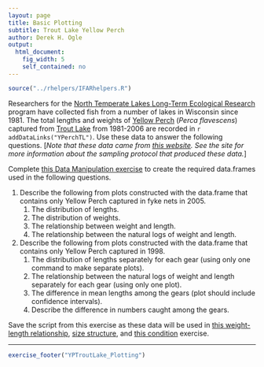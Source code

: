 ```yaml
---
layout: page
title: Basic Plotting
subtitle: Trout Lake Yellow Perch
author: Derek H. Ogle
output: 
  html_document: 
    fig_width: 5
    self_contained: no
---
```

```r
source("../rhelpers/IFARhelpers.R")
```

Researchers for the [North Temperate Lakes Long-Term Ecological Research](https://lter.limnology.wisc.edu/) program have collected fish from a number of lakes in Wisconsin since 1981.  The total lengths and weights of [Yellow Perch](https://en.wikipedia.org/wiki/Yellow_perch) (*Perca flavescens*) captured from [Trout Lake](https://lter.limnology.wisc.edu/researchsite/trout-lake) from 1981-2006 are recorded in `r addDataLinks("YPerchTL")`.  Use these data to answer the following questions.  [*Note that these data came from [this website](https://lter.limnology.wisc.edu/dataset/north-temperate-lakes-lter-fish-lengths-and-weights-1981-current).  See the site for more information about the sampling protocol that produced these data.*]

Complete [this Data Manipulation exercise](YPTroutLake_DataManip.html) to create the required data.frames used in the following questions.

1. Describe the following from plots constructed with the data.frame that contains only Yellow Perch captured in fyke nets in 2005.
    1. The distribution of lengths.
    1. The distribution of weights.
    1. The relationship between weight and length.
    1. The relationship between the natural logs of weight and length.
1. Describe the following from plots constructed with the data.frame that contains only Yellow Perch captured in 1998.
    1. The distribution of lengths separately for each gear (using only one command to make separate plots).
    1. The relationship between the natural logs of weight and length separately for each gear (using only one plot).
    1. The difference in mean lengths among the gears (plot should include confidence intervals).
    1. Describe the difference in numbers caught among the gears.

Save the script from this exercise as these data will be used in [this weight-length relationship](YPTroutLake_WL_A.html), [size structure](YPTroutLake_SizeStrux.html), and [this condition](YPTroutLake_Condition) exercise.

---
```r
exercise_footer("YPTroutLake_Plotting")
```
